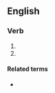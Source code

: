 {{also|æstivated}}

==English==

===Verb===
{{head|en|verb form}}

# {{en-past of|aestivate}}
# {{alternative spelling of|en|estivated}}

====Related terms====
* {{l|en|estivate}}